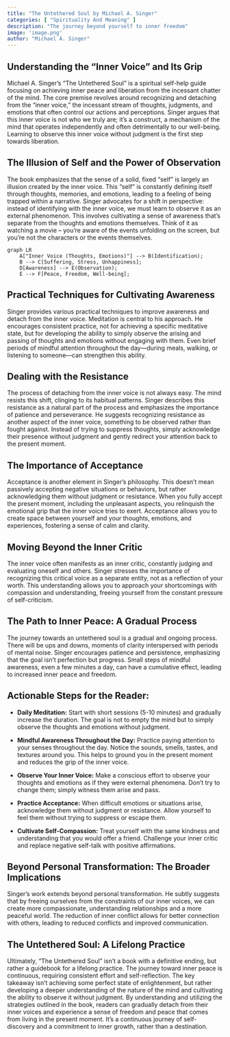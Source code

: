 ```yaml
---
title: "The Untethered Soul by Michael A. Singer"
categories: [ "Spirituality And Meaning" ]
description: "The journey beyond yourself to inner freedom"
image: 'image.png'
author: "Michael A. Singer"
---
```

## Understanding the "Inner Voice" and Its Grip

Michael A. Singer's "The Untethered Soul" is a spiritual self-help guide focusing on achieving inner peace and liberation from the incessant chatter of the mind.  The core premise revolves around recognizing and detaching from the "inner voice," the incessant stream of thoughts, judgments, and emotions that often control our actions and perceptions.  Singer argues that this inner voice is not who we truly are; it's a construct, a mechanism of the mind that operates independently and often detrimentally to our well-being.  Learning to observe this inner voice without judgment is the first step towards liberation.

## The Illusion of Self and the Power of Observation

The book emphasizes that the sense of a solid, fixed "self" is largely an illusion created by the inner voice.  This "self" is constantly defining itself through thoughts, memories, and emotions, leading to a feeling of being trapped within a narrative.  Singer advocates for a shift in perspective: instead of identifying with the inner voice, we must learn to observe it as an external phenomenon.  This involves cultivating a sense of awareness that's separate from the thoughts and emotions themselves.  Think of it as watching a movie – you're aware of the events unfolding on the screen, but you're not the characters or the events themselves.


```mermaid
graph LR
    A["Inner Voice (Thoughts, Emotions)"] --> B(Identification);
    B --> C[Suffering, Stress, Unhappiness];
    D[Awareness] --> E(Observation);
    E --> F[Peace, Freedom, Well-being];
```

##  Practical Techniques for Cultivating Awareness

Singer provides various practical techniques to improve awareness and detach from the inner voice. Meditation is central to his approach. He encourages consistent practice, not for achieving a specific meditative state, but for developing the ability to simply observe the arising and passing of thoughts and emotions without engaging with them. Even brief periods of mindful attention throughout the day—during meals, walking, or listening to someone—can strengthen this ability.

##  Dealing with the Resistance

The process of detaching from the inner voice is not always easy.  The mind resists this shift, clinging to its habitual patterns.  Singer describes this resistance as a natural part of the process and emphasizes the importance of patience and perseverance.  He suggests recognizing resistance as another aspect of the inner voice, something to be observed rather than fought against.  Instead of trying to suppress thoughts, simply acknowledge their presence without judgment and gently redirect your attention back to the present moment.

##  The Importance of Acceptance

Acceptance is another element in Singer's philosophy. This doesn't mean passively accepting negative situations or behaviors, but rather acknowledging them without judgment or resistance. When you fully accept the present moment, including the unpleasant aspects, you relinquish the emotional grip that the inner voice tries to exert. Acceptance allows you to create space between yourself and your thoughts, emotions, and experiences, fostering a sense of calm and clarity.

##  Moving Beyond the Inner Critic

The inner voice often manifests as an inner critic, constantly judging and evaluating oneself and others. Singer stresses the importance of recognizing this critical voice as a separate entity, not as a reflection of your worth. This understanding allows you to approach your shortcomings with compassion and understanding, freeing yourself from the constant pressure of self-criticism.

##  The Path to Inner Peace: A Gradual Process

The journey towards an untethered soul is a gradual and ongoing process.  There will be ups and downs, moments of clarity interspersed with periods of mental noise.  Singer encourages patience and persistence, emphasizing that the goal isn't perfection but progress.  Small steps of mindful awareness, even a few minutes a day, can have a cumulative effect, leading to increased inner peace and freedom.


##  Actionable Steps for the Reader:

* **Daily Meditation:**  Start with short sessions (5-10 minutes) and gradually increase the duration.  The goal is not to empty the mind but to simply observe the thoughts and emotions without judgment.

* **Mindful Awareness Throughout the Day:**  Practice paying attention to your senses throughout the day.  Notice the sounds, smells, tastes, and textures around you.  This helps to ground you in the present moment and reduces the grip of the inner voice.

* **Observe Your Inner Voice:**  Make a conscious effort to observe your thoughts and emotions as if they were external phenomena.  Don't try to change them; simply witness them arise and pass.

* **Practice Acceptance:**  When difficult emotions or situations arise, acknowledge them without judgment or resistance.  Allow yourself to feel them without trying to suppress or escape them.

* **Cultivate Self-Compassion:**  Treat yourself with the same kindness and understanding that you would offer a friend.  Challenge your inner critic and replace negative self-talk with positive affirmations.


##  Beyond Personal Transformation:  The Broader Implications

Singer's work extends beyond personal transformation. He subtly suggests that by freeing ourselves from the constraints of our inner voices, we can create more compassionate, understanding relationships and a more peaceful world. The reduction of inner conflict allows for better connection with others, leading to reduced conflicts and improved communication.

##  The Untethered Soul: A Lifelong Practice

Ultimately, "The Untethered Soul" isn't a book with a definitive ending, but rather a guidebook for a lifelong practice. The journey toward inner peace is continuous, requiring consistent effort and self-reflection. The key takeaway isn't achieving some perfect state of enlightenment, but rather developing a deeper understanding of the nature of the mind and cultivating the ability to observe it without judgment. By understanding and utilizing the strategies outlined in the book, readers can gradually detach from their inner voices and experience a sense of freedom and peace that comes from living in the present moment. It’s a continuous journey of self-discovery and a commitment to inner growth, rather than a destination.

